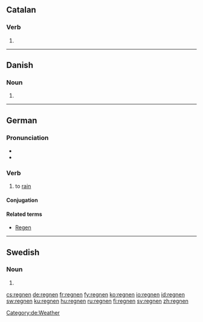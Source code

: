 ==Catalan==

===Verb===
{{infl|ca|verb form}}

# {{ca-verb form of|p=3|n=pl|t=pres|m=ind|regnar}}

----

==Danish==

===Noun===
{{infl|da|noun form|g=c}}

# {{form of|singular definite|regn|lang=da}}

----

==German==

===Pronunciation===
* {{audio|De-at-regnen.ogg|audio (Austria)}}
* {{audio|De-regnen.ogg|Audio}}

===Verb===
{{de-verb-weak|regnet|regnete|geregnet}}

# to [[rain]]

====Conjugation====
{{de-conj-weak|regn|geregnet|h|e}}

====Related terms====
* [[Regen]] {{m}}

[[Category:de:Weather]]

----

==Swedish==

===Noun===
{{infl|sv|noun form}}

# {{sv-noun-form-def-pl|regn}}

[[cs:regnen]]
[[de:regnen]]
[[fr:regnen]]
[[fy:regnen]]
[[ko:regnen]]
[[io:regnen]]
[[id:regnen]]
[[sw:regnen]]
[[ku:regnen]]
[[hu:regnen]]
[[ru:regnen]]
[[fi:regnen]]
[[sv:regnen]]
[[zh:regnen]]